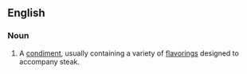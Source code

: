 ==English==
===Noun===
{{wikipedia}}
{{en-noun|sg=[[steak]] [[sauce]]}}
# A [[condiment]], usually containing a variety of [[flavoring]]s designed to accompany steak.